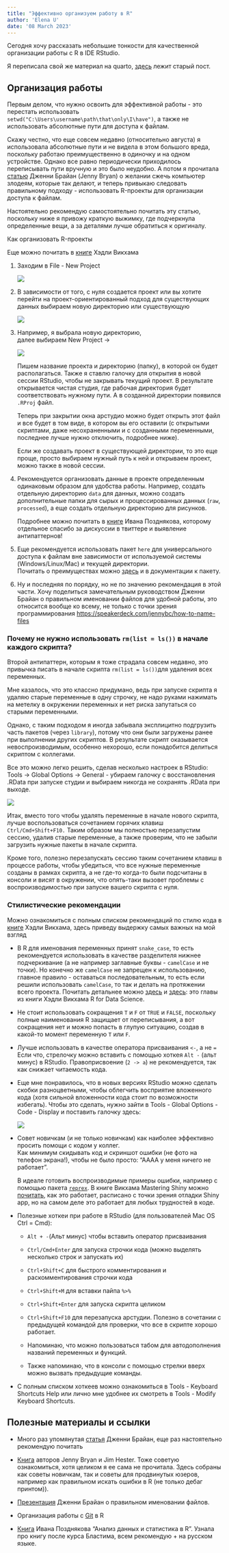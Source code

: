 ```yaml
---
title: "Эффективно организуем работу в R"
author: 'Elena U'
date: '08 March 2023'
---
```


Сегодня хочу рассказать небольшие тонкости для качественной организации работы с R в IDE RStudio.

Я переписала свой же материал на quarto, [здесь](https://telegra.ph/R-how-to-organize-work-08-08) лежит старый пост.

## Организация работы

Первым делом, что нужно освоить для эффективной работы - это перестать использовать `setwd("C:\Users\username\path\that\only\I\have")`, а также не использовать абсолютные пути для доступа к файлам.

Скажу честно, что еще совсем недавно (относительно августа) я использовала абсолютные пути и не видела в этом большого вреда, поскольку работаю преимущественно в одиночку и на одном устройстве. Однако все равно периодически приходилось переписывать пути вручную и это было неудобно. А потом я прочитала [статью](https://www.tidyverse.org/blog/2017/12/workflow-vs-script/) Дженни Брайан (Jenny Bryan) о желании сжечь компьютер злодеям, которые так делают, и теперь привыкаю следовать правильному подходу - использовать R-проекты для организации доступа к файлам.

Настоятельно рекомендую самостоятельно почитать эту статью, поскольку ниже я привожу краткую выжимку, где подчеркнула определенные вещи, а за деталями лучше обратиться к оригиналу.

Как организовать R-проекты

Еще можно почитать в [книге](https://r4ds.had.co.nz/workflow-projects.html) Хэдли Викхама

1.  Заходим в File - New Project

    ![](https://telegra.ph/file/12d4ac63f01bda55431bd.png)

2.  В зависимости от того, с нуля создается проект или вы хотите перейти на проект-ориентированный подход для существующих данных выбираем новую директорию или существующую

    ![](https://r4ds.hadley.nz/screenshots/rstudio-project-1.png)

3.  Например, я выбрала новую директорию, \
    далее выбираем New Project -\>

    ![](https://telegra.ph/file/4ff6c03fdcf7c9aeb757f.png)

    Пишем название проекта и директорию (папку), в которой он будет располагаться. Также я ставлю галочку для открытия в новой сессии RStudio, чтобы не закрывать текущий проект. В результате открывается чистая студия, где рабочая директория будет соответствовать нужному пути. А в созданной директории появился `.RProj` файл.

    Теперь при закрытии окна арстудио можно будет открыть этот файл и все будет в том виде, в котором вы его оставили (с открытыми скриптами, даже несохраненными и с созданными переменными, последнее лучше нужно отключить, подробнее ниже).

    Если же создавать проект в существующей директории, то это еще проще, просто выбираем нужный путь к ней и открываем проект, можно также в новой сессии.

4.  Рекомендуется организовать данные в проекте определенным одинаковым образом для удобства работы. Например, создать отдельную директорию `data` для данных, можно создать дополнительные папки для сырых и процессированных данных (`raw`, `processed`), а еще создать отдельную директорию для рисунков.

    Подробнее можно почитать в [книге](https://pozdniakov.github.io/tidy_stats/real_data.html#project_workflow) Ивана Позднякова, которому отдельное спасибо за дискуссии в твиттере и выявление антипаттернов!

5.  Еще рекомендуется использовать пакет `here` для универсального доступа к файлам вне зависимости от используемой системы (Windows/Linux/Mac) и текущей директории. \
    Почитать о преимуществах можно [здесь](https://github.com/jennybc/here_here) и в документации к пакету.

6.  Ну и последняя по порядку, но не по значению рекомендация в этой части. Хочу поделиться замечательным руководством Дженни Брайан о правильном именовании файлов для удобной работы, это относится вообще ко всему, не только с точки зрения программирования <https://speakerdeck.com/jennybc/how-to-name-files>

### Почему не нужно использовать `rm(list = ls())` в начале каждого скрипта?

Второй антипаттерн, которым я тоже страдала совсем недавно, это привычка писать в начале скрипта `rm(list = ls())`для удаления всех переменных.

Мне казалось, что это классно придумано, ведь при запуске скрипта я удаляю старые переменные в одну строчку, не надо руками нажимать на метелку в окружении переменных и нет риска запутаться со старыми переменными.

Однако, с таким подходом я иногда забывала эксплицитно подгрузить часть пакетов (через `library`), потому что они были загружены ранее при выполнении других скриптов. В результате скрипт оказывается невоспроизводимым, особенно нехорошо, если понадобится делиться скриптом с коллегами.

Все это можно легко решить, сделав несколько настроек в RStudio: Tools -\> Global Options -\> General - убираем галочку с восстановления .RData при запуске студии и выбираем никогда не сохранять .RData при выходе.

![](https://r4ds.hadley.nz/diagrams/rstudio/clean-slate.png)\



Итак, вместо того чтобы удалять переменные в начале нового скрипта, лучше воспользоваться сочетанием горячих клавиш `Ctrl/Cmd+Shift+F10.` Таким образом мы полностью перезапустим сессию, удалив старые переменные, а также проверим, что не забыли загрузить нужные пакеты в начале скрипта.

Кроме того, полезно перезапускать сессию таким сочетанием клавиш в процессе работы, чтобы убедиться, что все нужные переменные созданы в рамках скрипта, а не где-то когда-то были подсчитаны в консоли и висят в окружении, что опять-таки вызовет проблемы с воспроизводимостью при запуске вашего скрипта с нуля.

### Стилистические рекомендации

Можно ознакомиться с полным списком рекомендаций по стилю кода в [книге](https://r4ds.hadley.nz/workflow-style.html#exercises) Хэдли Викхама, здесь приведу выдержку самых важных на мой взгляд

-   В R для именования переменных принят `snake_case`, то есть рекомендуется использовать в качестве разделителя нижнее подчеркивание (а не например заглавные буквы - `camelCase` и не точки). Но конечно же `camelCase` не запрещен к использованию, главное правило - оставаться последовательным, то есть если решили использовать `camelCase`, то так и делать на протяжении всего проекта. Почитать детальнее можно [здесь](https://r4ds.had.co.nz/workflow-basics.html#whats-in-a-name) и [здесь](https://r4ds.had.co.nz/functions.html#functions-are-for-humans-and-computers): это главы из книги Хэдли Викхама R for Data Science.

-   Не стоит использовать сокращения `T` и `F` от `TRUE` и `FALSE`, поскольку полные наименования R защищает от переписывания, а вот сокращения нет и можно попасть в глупую ситуацию, создав в какой-то момент переменную `T` или `F`.

-   Лучше использовать в качестве оператора присваивания `<-`, а не `=` \
    Если что, стрелочку можно вставить с помощью хоткея `Alt -` (альт минус) в RStudio. Правоприсвоение (`2 -> a`) не рекомендуется, так как снижает читаемость кода.

-   Еще мне понравилось, что в новых версиях RStudio можно сделать скобки разноцветными, чтобы облегчить восприятие вложенного кода (хотя сильной вложенности кода стоит по возможности избегать). Чтобы это сделать, нужно зайти в Tools - Global Options - Code - Display и поставить галочку здесь:

    ![](https://telegra.ph/file/d2b461527103abc61877a.png)

-   Совет новичкам (и не только новичкам) как наиболее эффективно просить помощи с кодом у коллег.\
    Как минимум скидывать код и скриншот ошибки (не фото на телефон экрана!), чтобы не было просто: "АААА у меня ничего не работает".

    В идеале готовить воспроизводимые примеры ошибки, например с помощью пакета [`reprex`](https://reprex.tidyverse.org/). В книге Викхама Mastering Shiny можно [почитать](https://mastering-shiny.org/action-workflow.html#getting-help), как это работает, расписано с точки зрения отладки Shiny app, но на самом деле это работает для любых трудностей в коде.

-   Полезные хоткеи при работе в RStudio (для пользователей Mac OS Ctrl = Cmd):

    -   `Alt + -`(Альт минус) чтобы вставить оператор присваивания

    -   `Ctrl/Cmd+Enter` для запуска строчки кода (можно выделять несколько строк и запускать их)

    -   `Ctrl+Shift+C` для быстрого комментирования и раскомментирования строчки кода

    -   `Ctrl+Shift+M` для вставки пайпа `%>%`

    -   `Ctrl+Shift+Enter` для запуска скрипта целиком

    -   `Ctrl+Shift+F10` для перезапуска арстудии. Полезно в сочетании с предыдущей командой для проверки, что все в скрипте хорошо работает.

    -   Напоминаю, что можно пользоваться табом для автодополнения названий переменных и функций.

    -   Также напоминаю, что в консоли с помощью стрелки вверх можно вызвать предыдущие команды.

-   С полным списком хоткеев можно ознакомиться в Tools - Keyboard Shortcuts Help или лично мне удобнее их смотреть в Tools - Modify Keyboard Shortcuts.

## Полезные материалы и ссылки

-   Много раз упомянутая [статья](https://www.tidyverse.org/blog/2017/12/workflow-vs-script/) Дженни Брайан, еще раз настоятельно рекомендую почитать

-   [Книга](https://rstats.wtf/) авторов Jenny Bryan и Jim Hester. Тоже советую ознакомиться, хотя целиком я ее сама не прочитала. Здесь собраны как советы новичкам, так и советы для продвинутых юзеров, например как правильном искать ошибки в R (не только дебаг принтом)).

-   [Презентация](https://speakerdeck.com/jennybc/how-to-name-files) Дженни Брайан о правильном именовании файлов.

-   Организация работы с [Git](https://happygitwithr.com/) в R

-   [Книга](https://pozdniakov.github.io/tidy_stats/) Ивана Позднякова "Анализ данных и статистика в R". Узнала про книгу после курса Бластима, всем рекомендую + на русском языке.

\

